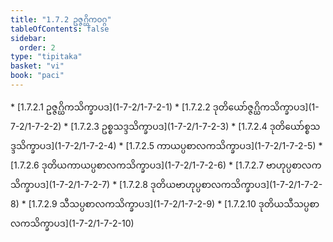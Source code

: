 ```yaml
---
title: "1.7.2 ဥဇ္ဇဂ္ဃိကဝဂ္ဂ"
tableOfContents: false
sidebar:
  order: 2
type: "tipitaka"
basket: "vi"
book: "paci"
---
```



<DynamicBreadcrumb />



<TableOfContents book="paci" section="1.7.2">
* [1.7.2.1 ဥဇ္ဇဂ္ဃိကသိက္ခာပဒ](1-7-2/1-7-2-1)
* [1.7.2.2 ဒုတိယော်ဇ္ဇဂ္ဃိကသိက္ခာပဒ](1-7-2/1-7-2-2)
* [1.7.2.3 ဥစ္စသဒ္ဒသိက္ခာပဒ](1-7-2/1-7-2-3)
* [1.7.2.4 ဒုတိယော်စ္စသဒ္ဒသိက္ခာပဒ](1-7-2/1-7-2-4)
* [1.7.2.5 ကာယပ္ပစာလကသိက္ခာပဒ](1-7-2/1-7-2-5)
* [1.7.2.6 ဒုတိယကာယပ္ပစာလကသိက္ခာပဒ](1-7-2/1-7-2-6)
* [1.7.2.7 ဗာဟုပ္ပစာလကသိက္ခာပဒ](1-7-2/1-7-2-7)
* [1.7.2.8 ဒုတိယဗာဟုပ္ပစာလကသိက္ခာပဒ](1-7-2/1-7-2-8)
* [1.7.2.9 သီသပ္ပစာလကသိက္ခာပဒ](1-7-2/1-7-2-9)
* [1.7.2.10 ဒုတိယသီသပ္ပစာလကသိက္ခာပဒ](1-7-2/1-7-2-10)
</TableOfContents>